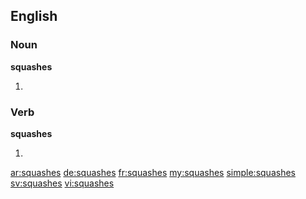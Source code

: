 ==English==

===Noun===
'''squashes'''
# {{plural of|squash}}

===Verb===
'''squashes'''
# {{third-person singular of|squash}}

[[ar:squashes]]
[[de:squashes]]
[[fr:squashes]]
[[my:squashes]]
[[simple:squashes]]
[[sv:squashes]]
[[vi:squashes]]